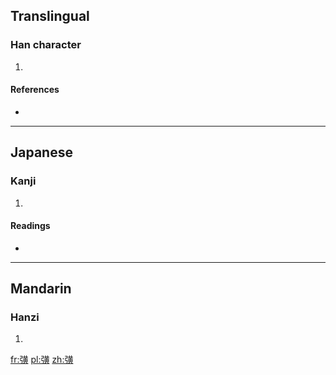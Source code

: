 ==Translingual==

===Han character===
{{Han char|rn=57|rad=弓|as=12|sn=15|four=1428<sub>6</sub>|canj=弓廿中金 (NTLC)}}

# {{defn|Han|sort=弓12}}

====References====
* {{Han ref|kx=0361.020|dkj=09867|dj=0679.020|hdz=21001.170|uh=5F49|ud=24393|bh=E576|bd=58742}}

----

==Japanese==

===Kanji===
{{ja-kanji|grade=|rs=弓12}}

# {{defn|lang=ja|sort=弓12}}

====Readings====
* {{ja-readings|on=[[くわく]] (kuwaku)|kun=}}

----

==Mandarin==

===Hanzi===
{{cmn-hanzi|pin=[[guō]] ([[guo1]])|wg=kuo<sup>1</sup>}}

# {{defn|lang=cmn|sort=弓12}}

[[fr:彉]]
[[pl:彉]]
[[zh:彉]]